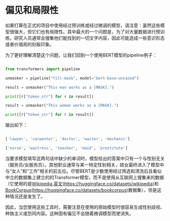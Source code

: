 # 偏见和局限性 

如果打算在正式的项目中使用经过预训练或经过微调的模型，请注意：虽然这些模型很强大，但它们也有局限性。其中最大的一个问题是，为了对大量数据进行预训练，研究人员通常会搜集他们能找到的一切文字内容，因此可能造成一些意识形态或者价值观的刻板印象。

为了更好理解清楚这个问题，让我们回到一个使用BERT模型的pipeline例子：

```python

from transformers import pipeline

unmasker = pipeline("fill-mask", model="bert-base-uncased")

result = unmasker("This man works as a [MASK].")

print([r["token_str"] for r in result])

result = unmasker("This woman works as a [MASK].")

print([r["token_str"] for r in result])

```

输出如下：

```python

['lawyer', 'carpenter', 'doctor', 'waiter', 'mechanic']

['nurse', 'waitress', 'teacher', 'maid', 'prostitute']

```

当要求模型填写这两句话中缺少的单词时，模型给出的答案中只有一个与性别无关（服务员/女服务员）。其他职业通常与某一特定性别相关，妓女最终进入了模型中与“女人”和“工作”相关的前五位。尽管BERT是少数使用经过筛选和清洗后且看似中立的数据集上建立的的Transformer模型，而不是使用从互联网上搜集来的数据（它使用的是[Wikipedia 英文](https://huggingface.co/datasets/wikipedia)(https://huggingface.co/datasets/wikipedia)和[BookCorpus](https://huggingface.co/datasets/bookcorpus)(https://huggingface.co/datasets/bookcorpus)数据集），但是这种情况还是发生了。

因此，当您使用这些工具时，需要注意在使用的原始模型时很容易生成性别歧视、种族主义或恐同内容。这种固有偏见不会随着微调模型而使消失。